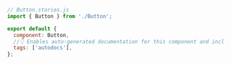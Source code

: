 ```js
// Button.stories.js
import { Button } from './Button';

export default {
  component: Button,
  //👇 Enables auto-generated documentation for this component and includes all stories in this file
  tags: ['autodocs'],
};
```
